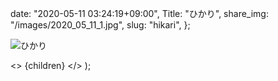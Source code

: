 
  date: "2020-05-11 03:24:19+09:00",
  Title: "ひかり",
  share_img: "/images/2020_05_11_1.jpg",
  slug: "hikari",
};

![ひかり](/images/2020_05_11_1.jpg)

  <>
    <Head>
      <title>{meta.Title} | 異郷好実</title>
    </Head>
    <PostLayout meta={meta}>{children}</PostLayout>
  </>
);
